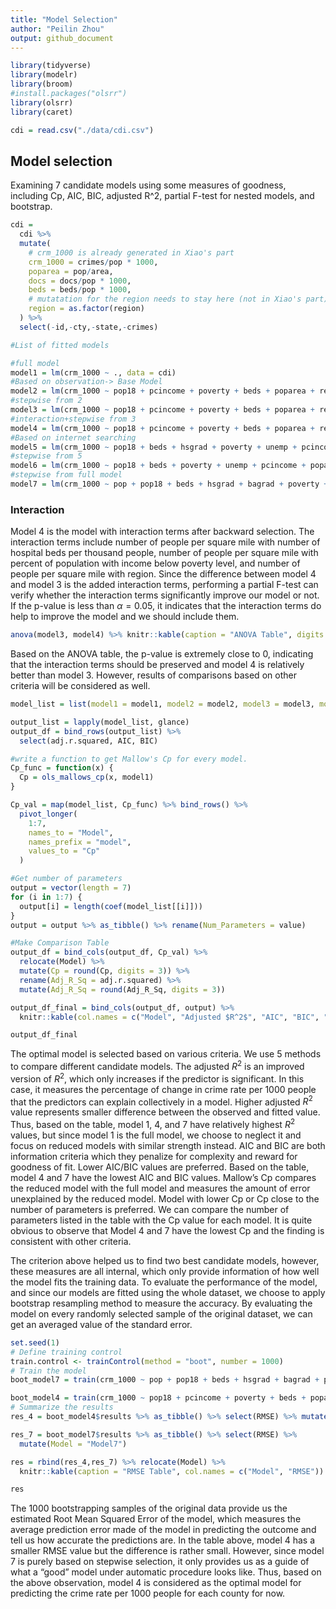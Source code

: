 ```yaml
---
title: "Model Selection"
author: "Peilin Zhou"
output: github_document
---
```


```r
library(tidyverse)
library(modelr)
library(broom)
#install.packages("olsrr")
library(olsrr)
library(caret)

cdi = read.csv("./data/cdi.csv")
```

## Model selection

Examining 7 candidate models using some measures of goodness, including Cp, AIC, BIC, adjusted R^2, partial F-test for nested models, and bootstrap.

```r
cdi = 
  cdi %>% 
  mutate(
    # crm_1000 is already generated in Xiao's part
    crm_1000 = crimes/pop * 1000,
    poparea = pop/area,
    docs = docs/pop * 1000,
    beds = beds/pop * 1000,
    # mutatation for the region needs to stay here (not in Xiao's part)
    region = as.factor(region)
  ) %>% 
  select(-id,-cty,-state,-crimes)
```


```r
#List of fitted models

#full model
model1 = lm(crm_1000 ~ ., data = cdi)
#Based on observation-> Base Model
model2 = lm(crm_1000 ~ pop18 + pcincome + poverty + beds + poparea + region + hsgrad + pop65, data = cdi)
#stepwise from 2
model3 = lm(crm_1000 ~ pop18 + pcincome + poverty + beds + poparea + region, data = cdi)
#interaction+stepwise from 3
model4 = lm(crm_1000 ~ pop18 + pcincome + poverty + beds + poparea + region + poparea*region + poparea*poverty + poparea*beds, data = cdi)
#Based on internet searching
model5 = lm(crm_1000 ~ pop18 + beds + hsgrad + poverty + unemp + pcincome + poparea, data = cdi)
#stepwise from 5
model6 = lm(crm_1000 ~ pop18 + beds + poverty + unemp + pcincome + poparea, data = cdi)
#stepwise from full model
model7 = lm(crm_1000 ~ pop + pop18 + beds + hsgrad + bagrad + poverty + pcincome + totalinc + poparea + region, data = cdi)
```

### Interaction

Model 4 is the model with interaction terms after backward selection. The interaction terms include number of people per square mile with number of hospital beds per thousand people, number of people per square mile with percent of population with income below poverty level, and number of people per square mile with region. Since the difference between model 4 and model 3 is the added interaction terms, performing a partial F-test can verify whether the interaction terms significantly improve our model or not. If the p-value is less than $\alpha=0.05$, it indicates that the interaction terms do help to improve the model and we should include them.

```r
anova(model3, model4) %>% knitr::kable(caption = "ANOVA Table", digits = 3 )
```
Based on the ANOVA table, the p-value is extremely close to 0, indicating that the interaction terms should be preserved and model 4 is relatively better than model 3. However, results of comparisons based on other criteria will be considered as well.

```r
model_list = list(model1 = model1, model2 = model2, model3 = model3, model4 = model4, model5 = model5, model6 = model6, model7 = model7)

output_list = lapply(model_list, glance)
output_df = bind_rows(output_list) %>%
  select(adj.r.squared, AIC, BIC)

#write a function to get Mallow's Cp for every model.
Cp_func = function(x) {
  Cp = ols_mallows_cp(x, model1)
}

Cp_val = map(model_list, Cp_func) %>% bind_rows() %>% 
  pivot_longer(
    1:7,
    names_to = "Model",
    names_prefix = "model",
    values_to = "Cp"
  )

#Get number of parameters
output = vector(length = 7)
for (i in 1:7) {
  output[i] = length(coef(model_list[[i]]))
}
output = output %>% as_tibble() %>% rename(Num_Parameters = value)

#Make Comparison Table
output_df = bind_cols(output_df, Cp_val) %>% 
  relocate(Model) %>% 
  mutate(Cp = round(Cp, digits = 3)) %>% 
  rename(Adj_R_Sq = adj.r.squared) %>% 
  mutate(Adj_R_Sq = round(Adj_R_Sq, digits = 3))

output_df_final = bind_cols(output_df, output) %>%
  knitr::kable(col.names = c("Model", "Adjusted $R^2$", "AIC", "BIC", "Cp", "Number of Parameters"), captions = "Model Comparison Table")

output_df_final
```
The optimal model is selected based on various criteria. We use 5 methods to compare different candidate models. The adjusted $R^2$ is an improved version of $R^2$, which only increases if the predictor is significant. In this case, it measures the percentage of change in crime rate per 1000 people that the predictors can explain collectively in a model. Higher adjusted $R^2$ value represents smaller difference between the observed and fitted value. Thus, based on the table, model 1, 4, and 7 have relatively highest $R^2$ values, but since model 1 is the full model, we choose to neglect it and focus on reduced models with similar strength instead. AIC and BIC are both information criteria which they penalize for complexity and reward for goodness of fit. Lower AIC/BIC values are preferred. Based on the table, model 4 and 7 have the lowest AIC and BIC values. Mallow's Cp compares the reduced model with the full model and measures the amount of error unexplained by the reduced model. Model with lower Cp or Cp close to the number of parameters is preferred. We can compare the number of parameters listed in the table with the Cp value for each model. It is quite obvious to observe that Model 4 and 7 have the lowest Cp and the finding is consistent with other criteria. 

The criterion above helped us to find two best candidate models, however, these measures are all internal, which only provide information of how well the model fits the training data. To evaluate the performance of the model, and since our models are fitted using the whole dataset, we choose to apply bootstrap resampling method to measure the accuracy. By evaluating the model on every randomly selected sample of the original dataset, we can get an averaged value of the standard error.

```r
set.seed(1)
# Define training control
train.control <- trainControl(method = "boot", number = 1000)
# Train the model
boot_model7 = train(crm_1000 ~ pop + pop18 + beds + hsgrad + bagrad + poverty + pcincome + totalinc + poparea + region, data = cdi, method = "lm", trControl = train.control)

boot_model4 = train(crm_1000 ~ pop18 + pcincome + poverty + beds + poparea + region + poparea*region + poparea*poverty + poparea*beds, data = cdi, method = "lm", trControl = train.control)
# Summarize the results
res_4 = boot_model4$results %>% as_tibble() %>% select(RMSE) %>% mutate(Model = "Model4")

res_7 = boot_model7$results %>% as_tibble() %>% select(RMSE) %>% 
  mutate(Model = "Model7")

res = rbind(res_4,res_7) %>% relocate(Model) %>% 
  knitr::kable(caption = "RMSE Table", col.names = c("Model", "RMSE"))

res
```
The 1000 bootstrapping samples of the original data provide us the estimated Root Mean Squared Error of the model, which measures the average prediction error made of the model in predicting the outcome and tell us how accurate the predictions are. In the table above, model 4 has a smaller RMSE value but the difference is rather small. However, since model 7 is purely based on stepwise selection, it only provides us as a guide of what a "good" model under automatic procedure looks like. Thus, based on the above observation, model 4 is considered as the optimal model for predicting the crime rate per 1000 people for each county for now.
